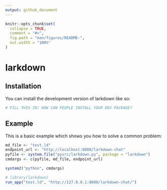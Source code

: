 ```yaml
---
output: github_document
---
```


<!-- README.md is generated from README.Rmd. Please edit that file -->

```r
knitr::opts_chunk$set(
  collapse = TRUE,
  comment = "#>",
  fig.path = "man/figures/README-",
  out.width = "100%"
)
```

# larkdown

<!-- badges: start -->
<!-- badges: end -->

## Installation

You can install the development version of larkdown like so:

``` r
# FILL THIS IN! HOW CAN PEOPLE INSTALL YOUR DEV PACKAGE?
```

## Example

This is a basic example which shows you how to solve a common problem:


```r
md_file <- "test.ld"
endpoint_url <- "http://localhost:8000/larkdown-chat"
pyfile <- system.file("pysrc/larkdown.py", package = "larkdown")
cmdargs <- c(pyfile, md_file, endpoint_url)

system2("python", cmdargs)
```


```r
# library(larkdown)
run_app("test.ld", "http://127.0.0.1:8000/larkdown-chat/")
```
